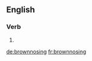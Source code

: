 
==English==

===Verb===
{{head|en}}

# {{present participle of|brownnose|lang=en}}

[[de:brownnosing]]
[[fr:brownnosing]]